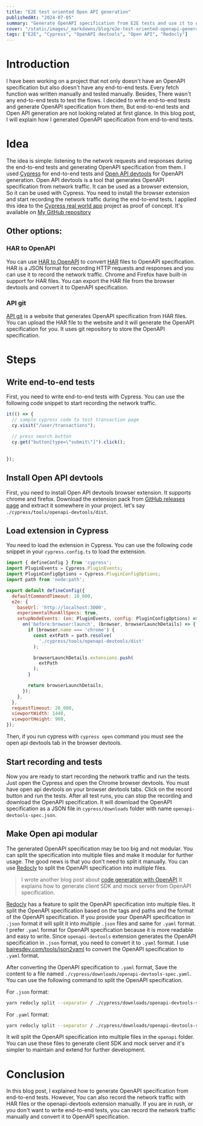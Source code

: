 ```yaml
---
title: "E2E test oriented Open API generation"
publishedAt: "2024-07-05"
summary: "Generate OpenAPI specification from E2E tests and use it to generate mock server and client SDK"
cover: "/static/images/_markdowns/blog/e2e-test-oriented-openapi-generation/cover.png"
tags: ["E2E", "Cypress", "OpenAPI devtools", "Open API", "Redocly"]
---
```



# Introduction
I have been working on a project that not only doesn't have an OpenAPI specification 
but also doesn't have any end-to-end tests.
Every fetch function was written manually and tested manually.
Besides, There wasn't any end-to-end tests to test the flows.
I decided to write end-to-end tests and generate OpenAPI specification from them, 
But end-to-end tests and Open API generation are not looking related at first glance.
In this blog post, I will explain how I generated OpenAPI specification from end-to-end tests.


# Idea
The idea is simple: listening to the network requests and responses during the end-to-end tests and generating OpenAPI specification from them.
I used [Cypress](https://www.cypress.io/) for end-to-end tests and [Open API devtools](https://github.com/AndrewWalsh/openapi-devtools) for OpenAPI generation.
Open API devtools is a tool that generates OpenAPI specification from network traffic.
It can be used as a browser extension, So it can be used with Cypress. You need to install the browser extension and start recording the network traffic during the end-to-end tests.
I applied this idea to the [Cypress real world app](https://github.com/cypress-io/cypress-realworld-app) project as proof of concept.
It's available on [My GitHub repository](https://github.com/ali4heydari/cypress-realworld-app)

## Other options:

### HAR to OpenAPI
You can use [HAR to OpenAPI](https://github.com/jonluca/har-to-openapi) to convert [HAR](https://en.wikipedia.org/wiki/HAR_(file_format)) files to OpenAPI specification.
HAR is a JSON format for recording HTTP requests and responses and you can use it to record the network traffic.
Chrome and Firefox have built-in support for HAR files. You can export the HAR file from the browser devtools and convert it to OpenAPI specification.

### API git
[API git](https://app.apigit.com) is a website that generates OpenAPI specification from HAR files.
You can upload the HAR file to the website and it will generate the OpenAPI specification for you.
It uses git repository to store the OpenAPI specification.

# Steps
## Write end-to-end tests
First, you need to write end-to-end tests with Cypress.
You can use the following code snippet to start recording the network traffic.
```javascript
it(() => {
  // sample cypress code to test transaction page
  cy.visit("/user/transactions");
  
  // press search button
  cy.get("button[type=\"submit\"]").click();
  
  
});
```

## Install Open API devtools
First, you need to install Open API devtools browser extension. It supports chrome and firefox. 
Download the extension pack from [GitHub releases page](https://github.com/AndrewWalsh/openapi-devtools/releases) and extract it somewhere in your project.
let's say `./cypress/tools/openapi-devtools/dist`.


## Load extension in Cypress
You need to load the extension in Cypress. You can use the following code snippet in your `cypress.config.ts` to load the extension.


```javascript cypress.config.ts
import { defineConfig } from 'cypress';
import PluginEvents = Cypress.PluginEvents;
import PluginConfigOptions = Cypress.PluginConfigOptions;
import path from 'node:path';

export default defineConfig({
  defaultCommandTimeout: 10_000,
  e2e: {
    baseUrl: 'http://localhost:3000',
    experimentalRunAllSpecs: true,
    setupNodeEvents: (on: PluginEvents, config: PluginConfigOptions) => {
      on('before:browser:launch', (browser, browserLaunchDetails) => {
        if (browser.name === 'chrome') {
          const extPath = path.resolve(
            './cypress/tools/openapi-devtools/dist'
          );

          browserLaunchDetails.extensions.push(
            extPath
          );
        }

        return browserLaunchDetails;
      });
    },
  },
  requestTimeout: 20_000,
  viewportWidth: 1440,
  viewportHeight: 900,
});

```
Then, if you run cypress with `cypress open` command you must see the open api devtools tab in the browser devtools.

## Start recording and tests
Now you are ready to start recording the network traffic and run the tests. Just open the Cypress and open the Chrome browser devtools. 
You must have open api devtools on your browser devtools tabs. Click on the record button and run the tests.
After all test runs, you can stop the recording and download the OpenAPI specification. It will download the OpenAPI specification as a JSON file
in `cypress/downloads` folder with name `openapi-devtools-spec.json`.

## Make Open api modular
The generated OpenAPI specification may be too big and not modular. You can split the specification into multiple files and make it modular for further usage.
The good news is that you don't need to split it manually. You can use [Redocly](https://redoc.ly/) to split the OpenAPI specification into multiple files.

> I wrote another blog post about [code generation with OpenAPI](/blog/modular-openapi-first-code-generation)
> It explains how to generate client SDK and mock server from OpenAPI specification.

[Redocly](https://redoc.ly/) has a feature to split the OpenAPI specification into multiple files.
It split the OpenAPI specification based on the tags and paths and the format of the OpenAPI specification.
If you provide your OpenAPI specification in `.json` format it will split it into multiple `.json` files and same for `.yaml` format.
I prefer `.yaml` format for OpenAPI specification because it is more readable and easy to write.
Since `openapi-devtools` extension generates the OpenAPI specification in `.json` format, you need to convert it to `.yaml` format.
I use [bairesdev.com/tools/json2yaml](https://www.bairesdev.com/tools/json2yaml/) to convert the OpenAPI specification to `.yaml` format.

After converting the OpenAPI specification to `.yaml` format, Save the content to a file named `./cypress/downloads/openapi-devtools-spec.yaml`.
You can use the following command to split the OpenAPI specification.

For `.json` format:
```bash
yarn redocly split --separator / ./cypress/downloads/openapi-devtools-spec.json --outDir openapi
```

For `.yaml` format:
```bash
yarn redocly split --separator / ./cypress/downloads/openapi-devtools-spec.yaml --outDir openapi
```

It will split the OpenAPI specification into multiple files in the `openapi` folder. You can use these files to generate client SDK and mock server and
it's simpler to maintain and extend for further development.

# Conclusion

In this blog post, I explained how to generate OpenAPI specification from end-to-end tests.
However, You can also record the network traffic with HAR files or the openapi-devtools extension manually.
If you are in rush, or you don't want to write end-to-end tests, you can record the network traffic manually and convert it to OpenAPI specification.
